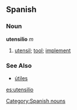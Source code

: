 == Spanish ==
=== Noun ===
'''utensilio''' ''m''
# [[utensil]]; [[tool]]; [[implement]]

=== See Also ===
*[[útiles]]
[[Category:Spanish nouns]]

[[es:utensilio]]